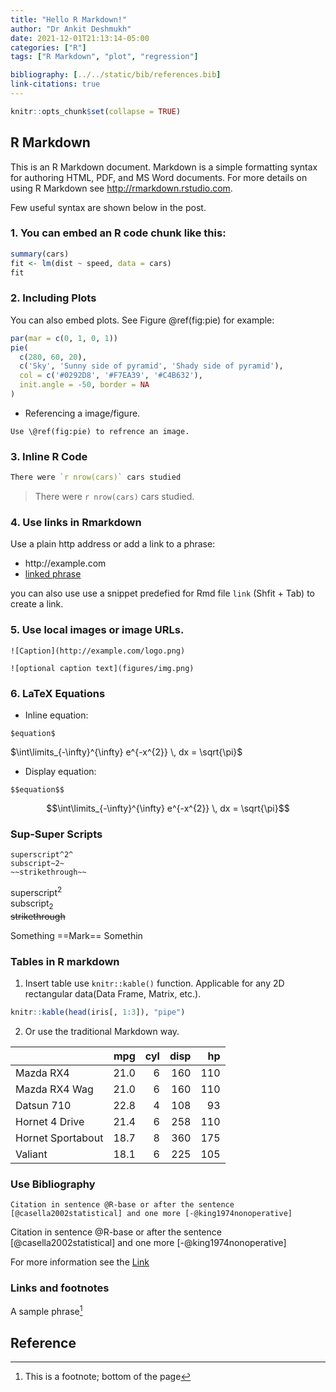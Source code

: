 ```yaml
---
title: "Hello R Markdown!"
author: "Dr Ankit Deshmukh"
date: 2021-12-01T21:13:14-05:00
categories: ["R"]
tags: ["R Markdown", "plot", "regression"]

bibliography: [../../static/bib/references.bib]
link-citations: true
---
```


```r
knitr::opts_chunk$set(collapse = TRUE)
```

## R Markdown

This is an R Markdown document. Markdown is a simple formatting syntax for authoring HTML, PDF, and MS Word documents. For more details on using R Markdown see <http://rmarkdown.rstudio.com>. 

Few useful syntax are shown below in the post.

### 1. You can embed an R code chunk like this:

```r
summary(cars)
fit <- lm(dist ~ speed, data = cars)
fit
```

### 2. Including Plots

You can also embed plots. See Figure \@ref(fig:pie) for example:

```r
par(mar = c(0, 1, 0, 1))
pie(
  c(280, 60, 20),
  c('Sky', 'Sunny side of pyramid', 'Shady side of pyramid'),
  col = c('#0292D8', '#F7EA39', '#C4B632'),
  init.angle = -50, border = NA
)
```

- Referencing a image/figure.
```
Use \@ref(fig:pie) to refrence an image. 
```

### 3. Inline R Code

```r
There were `r nrow(cars)` cars studied
```

> There were `r nrow(cars)` cars studied.

### 4. Use links in Rmarkdown 
Use a plain http address or add a link to a phrase:

- http://example.com
- [linked phrase](http://example.com)

you can also use use a snippet predefied for Rmd file `link` (Shfit + Tab) to create a link. 

### 5. Use local images or image URLs.

```
![Caption](http://example.com/logo.png)

![optional caption text](figures/img.png)
```

### 6. LaTeX Equations
- Inline equation:
```
$equation$
```
$\int\limits_{-\infty}^{\infty} e^{-x^{2}} \, dx = \sqrt{\pi}$

- Display equation:
```
$$equation$$
```
$$\int\limits_{-\infty}^{\infty} e^{-x^{2}} \, dx = \sqrt{\pi}$$

### Sup-Super Scripts

```
superscript^2^   
subscript~2~   
~~strikethrough~~
```

superscript^2^   
subscript~2~   
~~strikethrough~~

Something ==Mark== Somethin

### Tables in R markdown
1. Insert table use `knitr::kable()` function. Applicable for any 2D rectangular data(Data Frame, Matrix, etc.).

```r
knitr::kable(head(iris[, 1:3]), "pipe")
```


2. Or use the traditional Markdown way. 

|                  |  mpg| cyl| disp|  hp|
|:-----------------|----:|---:|----:|---:|
|Mazda RX4         | 21.0|   6|  160| 110|
|Mazda RX4 Wag     | 21.0|   6|  160| 110|
|Datsun 710        | 22.8|   4|  108|  93|
|Hornet 4 Drive    | 21.4|   6|  258| 110|
|Hornet Sportabout | 18.7|   8|  360| 175|
|Valiant           | 18.1|   6|  225| 105|

### Use Bibliography 

```
Citation in sentence @R-base or after the sentence [@casella2002statistical] and one more [-@king1974nonoperative]
```
Citation in sentence @R-base or after the sentence [@casella2002statistical] and one more [-@king1974nonoperative]

For more information see the [Link](https://www.liechi.org/en/2020/02/a-demo-for-citation-in-blogdown/)

### Links and footnotes
A sample phrase^[This is a footnote; bottom of the page]


## Reference
